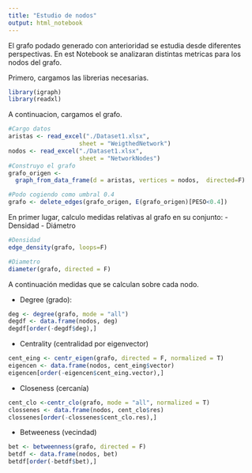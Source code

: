 ---
title: "Estudio de nodos"
output: html_notebook
---

El grafo podado generado con anterioridad se estudia desde diferentes perspectivas.
En est Notebook se analizaran distintas metricas para los nodos del grafo.

Primero, cargamos las librerias necesarias.
```{r}
library(igraph)
library(readxl)
```

A continuacion, cargamos el grafo.
```{r}
#Cargo datos
aristas <- read_excel("./Dataset1.xlsx", 
                    sheet = "WeigthedNetwork")
nodos <- read_excel("./Dataset1.xlsx", 
                    sheet = "NetworkNodes")
#Construyo el grafo
grafo_origen <- 
  graph_from_data_frame(d = aristas, vertices = nodos,  directed=F)

#Podo cogiendo como umbral 0.4
grafo <- delete_edges(grafo_origen, E(grafo_origen)[PESO<0.4])
```
En primer lugar, calculo medidas relativas al grafo en su conjunto:
- Densidad
- Diámetro
```{r}
#Densidad
edge_density(grafo, loops=F)

#Diametro
diameter(grafo, directed = F)
```
A continuación medidas que se calculan sobre cada nodo.

- Degree (grado):
```{r}
deg <- degree(grafo, mode = "all")
degdf <- data.frame(nodos, deg)
degdf[order(-degdf$deg),]
```

- Centrality (centralidad por eigenvector) 
```{r}
cent_eing <- centr_eigen(grafo, directed = F, normalized = T)
eigencen <- data.frame(nodos, cent_eing$vector)
eigencen[order(-eigencen$cent_eing.vector),]

```

- Closeness (cercanía)
```{r}
cent_clo <-centr_clo(grafo, mode = "all", normalized = T)
clossenes <- data.frame(nodos, cent_clo$res)
clossenes[order(-clossenes$cent_clo.res),]
```

- Betweeness (vecindad)
```{r}
bet <- betweenness(grafo, directed = F)
betdf <- data.frame(nodos, bet)
betdf[order(-betdf$bet),]
```
